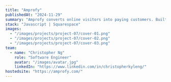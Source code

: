 ---
title: "Amprofy"
publishedAt: "2024-11-29"
summary: "Amprofy converts online visitors into paying customers. Built with Squarespace and Javascript. "
stack: "Javascript | Squarespace"
images:
  - "/images/projects/project-07/cover-01.png"
  - "/images/projects/project-07/cover-02.png"
  - "/images/projects/project-07/cover-03.png"
team:
  - name: "Christopher Ng"
    role: "Software Engineer"
    avatar: "/images/avatar.jpg"
    linkedIn: "https://www.linkedin.com/in/christopherkyleng/"
hostedsite: "https://amprofy.com/"
---
